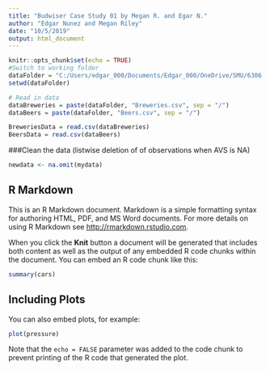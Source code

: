 ```yaml
---
title: "Budwiser Case Study 01 by Megan R. and Egar N."
author: "Edgar Nunez and Megan Riley"
date: "10/5/2019"
output: html_document
---
```


```r
knitr::opts_chunk$set(echo = TRUE)
#Switch to working folder
dataFolder = "C:/Users/edgar_000/Documents/Edgar_000/OneDrive/SMU/6306 Doing Data Science/Unit 8 and 9_ Case Study 1/Data"
setwd(dataFolder)

# Read in data
dataBreweries = paste(dataFolder, "Breweries.csv", sep = "/")
dataBeers = paste(dataFolder, "Beers.csv", sep = "/")

BreweriesData = read.csv(dataBreweries)
BeersData = read.csv(dataBeers)
```
###Clean the data (listwise deletion of of observations when AVS is NA)
```r
newdata <- na.omit(mydata)
```

## R Markdown

This is an R Markdown document. Markdown is a simple formatting syntax for authoring HTML, PDF, and MS Word documents. For more details on using R Markdown see <http://rmarkdown.rstudio.com>.

When you click the **Knit** button a document will be generated that includes both content as well as the output of any embedded R code chunks within the document. You can embed an R code chunk like this:

```r
summary(cars)
```

## Including Plots

You can also embed plots, for example:

```r
plot(pressure)
```

Note that the `echo = FALSE` parameter was added to the code chunk to prevent printing of the R code that generated the plot.
